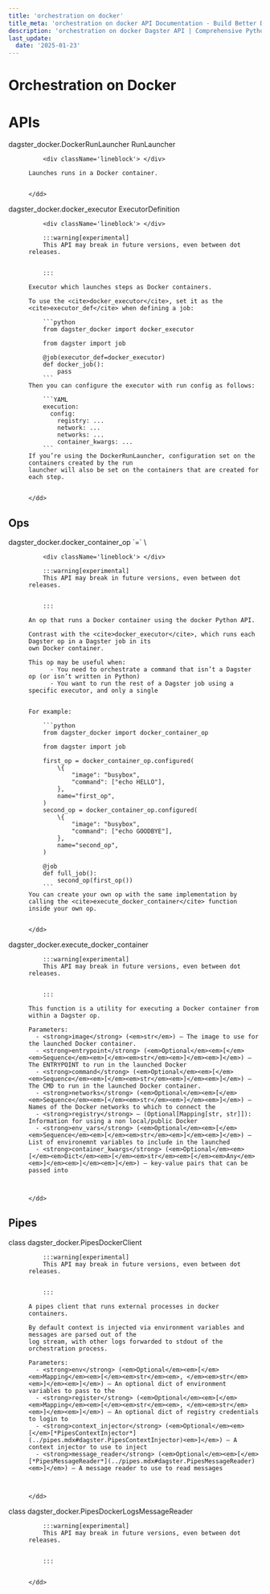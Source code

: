 ```yaml
---
title: 'orchestration on docker'
title_meta: 'orchestration on docker API Documentation - Build Better Data Pipelines | Python Reference Documentation for Dagster'
description: 'orchestration on docker Dagster API | Comprehensive Python API documentation for Dagster, the data orchestration platform. Learn how to build, test, and maintain data pipelines with our detailed guides and examples.'
last_update:
  date: '2025-01-23'
---
```


<div class="section" id="orchestration-on-docker">


# Orchestration on Docker

</div>


<div class="section" id="apis">


# APIs

<dl>
    <dt><Link id='dagster_docker.DockerRunLauncher'>dagster_docker.DockerRunLauncher RunLauncher</Link></dt>
    <dd>

        <div className='lineblock'> </div>

    Launches runs in a Docker container.


    </dd>

</dl>
<dl>
    <dt><Link id='dagster_docker.docker_executor'>dagster_docker.docker_executor ExecutorDefinition</Link></dt>
    <dd>

        <div className='lineblock'> </div>

        :::warning[experimental]
        This API may break in future versions, even between dot releases.


        :::

    Executor which launches steps as Docker containers.

    To use the <cite>docker_executor</cite>, set it as the <cite>executor_def</cite> when defining a job:

        ```python
        from dagster_docker import docker_executor

        from dagster import job

        @job(executor_def=docker_executor)
        def docker_job():
            pass
        ```
    Then you can configure the executor with run config as follows:

        ```YAML
        execution:
          config:
            registry: ...
            network: ...
            networks: ...
            container_kwargs: ...
        ```
    If you’re using the DockerRunLauncher, configuration set on the containers created by the run
    launcher will also be set on the containers that are created for each step.


    </dd>

</dl>
<div class="section" id="ops">


## Ops

<dl>
    <dt><Link id='dagster_docker.docker_container_op'>dagster_docker.docker_container_op `=` \<dagster._core.definitions.op_definition.OpDefinition object></Link></dt>
    <dd>

        <div className='lineblock'> </div>

        :::warning[experimental]
        This API may break in future versions, even between dot releases.


        :::

    An op that runs a Docker container using the docker Python API.

    Contrast with the <cite>docker_executor</cite>, which runs each Dagster op in a Dagster job in its
    own Docker container.

    This op may be useful when:
          - You need to orchestrate a command that isn’t a Dagster op (or isn’t written in Python)
          - You want to run the rest of a Dagster job using a specific executor, and only a single


    For example:

        ```python
        from dagster_docker import docker_container_op

        from dagster import job

        first_op = docker_container_op.configured(
            \{
                "image": "busybox",
                "command": ["echo HELLO"],
            },
            name="first_op",
        )
        second_op = docker_container_op.configured(
            \{
                "image": "busybox",
                "command": ["echo GOODBYE"],
            },
            name="second_op",
        )

        @job
        def full_job():
            second_op(first_op())
        ```
    You can create your own op with the same implementation by calling the <cite>execute_docker_container</cite> function
    inside your own op.


    </dd>

</dl>
<dl>
    <dt><Link id='dagster_docker.execute_docker_container'>dagster_docker.execute_docker_container</Link></dt>
    <dd>

        :::warning[experimental]
        This API may break in future versions, even between dot releases.


        :::

    This function is a utility for executing a Docker container from within a Dagster op.

    Parameters: 
      - <strong>image</strong> (<em>str</em>) – The image to use for the launched Docker container.
      - <strong>entrypoint</strong> (<em>Optional</em><em>[</em><em>Sequence</em><em>[</em><em>str</em><em>]</em><em>]</em>) – The ENTRYPOINT to run in the launched Docker
      - <strong>command</strong> (<em>Optional</em><em>[</em><em>Sequence</em><em>[</em><em>str</em><em>]</em><em>]</em>) – The CMD to run in the launched Docker container.
      - <strong>networks</strong> (<em>Optional</em><em>[</em><em>Sequence</em><em>[</em><em>str</em><em>]</em><em>]</em>) – Names of the Docker networks to which to connect the
      - <strong>registry</strong> – (Optional[Mapping[str, str]]): Information for using a non local/public Docker
      - <strong>env_vars</strong> (<em>Optional</em><em>[</em><em>Sequence</em><em>[</em><em>str</em><em>]</em><em>]</em>) – List of environemnt variables to include in the launched
      - <strong>container_kwargs</strong> (<em>Optional</em><em>[</em><em>Dict</em><em>[</em><em>str</em><em>[</em><em>Any</em><em>]</em><em>]</em><em>]</em>) – key-value pairs that can be passed into



    </dd>

</dl>
</div>


<div class="section" id="pipes">

## Pipes

<dl>
    <dt><Link id='dagster_docker.PipesDockerClient'>class dagster_docker.PipesDockerClient</Link></dt>
    <dd>

        :::warning[experimental]
        This API may break in future versions, even between dot releases.


        :::

    A pipes client that runs external processes in docker containers.

    By default context is injected via environment variables and messages are parsed out of the
    log stream, with other logs forwarded to stdout of the orchestration process.

    Parameters: 
      - <strong>env</strong> (<em>Optional</em><em>[</em><em>Mapping</em><em>[</em><em>str</em><em>, </em><em>str</em><em>]</em><em>]</em>) – An optional dict of environment variables to pass to the
      - <strong>register</strong> (<em>Optional</em><em>[</em><em>Mapping</em><em>[</em><em>str</em><em>, </em><em>str</em><em>]</em><em>]</em>) – An optional dict of registry credentials to login to
      - <strong>context_injector</strong> (<em>Optional</em><em>[</em>[*PipesContextInjector*](../pipes.mdx#dagster.PipesContextInjector)<em>]</em>) – A context injector to use to inject
      - <strong>message_reader</strong> (<em>Optional</em><em>[</em>[*PipesMessageReader*](../pipes.mdx#dagster.PipesMessageReader)<em>]</em>) – A message reader to use to read messages



    </dd>

</dl>
<dl>
    <dt><Link id='dagster_docker.PipesDockerLogsMessageReader'>class dagster_docker.PipesDockerLogsMessageReader</Link></dt>
    <dd>

        :::warning[experimental]
        This API may break in future versions, even between dot releases.


        :::


    </dd>

</dl>
</div></div>
